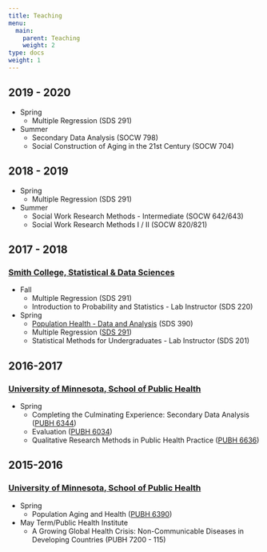 ```yaml
---
title: Teaching
menu:
  main:
    parent: Teaching
    weight: 2
type: docs
weight: 1
---
```


## 2019 - 2020 

- Spring
    + Multiple Regression (SDS 291)
    
- Summer
    + Secondary Data Analysis (SOCW 798)
    + Social Construction of Aging in the 21st Century (SOCW 704)
    

## 2018 - 2019 

- Spring
    + Multiple Regression (SDS 291)
    
- Summer
    + Social Work Research Methods - Intermediate (SOCW 642/643)
    + Social Work Research Methods I / II (SOCW 820/821)


## 2017 - 2018 
### [Smith College, Statistical & Data Sciences](https://www.smith.edu/sds/courses_F17S18.php)

- Fall
    + Multiple Regression (SDS 291)
    + Introduction to Probability and Statistics - Lab Instructor (SDS 220) 
    
- Spring
    + [Population Health - Data and Analysis](https://www.science.smith.edu/~bcapistrant/sds390) (SDS 390)
    + Multiple Regression ([SDS 291](SDS291_Syllabus_Spring2018_v02.pdf))
    + Statistical Methods for Undergraduates - Lab Instructor (SDS 201)

## 2016-2017 
### [University of Minnesota, School of Public Health](http://www.sph.umn.edu/academics/syllabi/)

- Spring
    + Completing the Culminating Experience: Secondary Data Analysis ([PUBH 6344](http://www.sph.umn.edu/site/docs/syllabi/Syllabi/2017/Spring/PubH-6344.pdf))
    + Evaluation ([PUBH 6034](http://www.sph.umn.edu/site/docs/syllabi/Syllabi/2017/Spring/PubH-6034.pdf))
    + Qualitative Research Methods in Public Health Practice ([PUBH 6636](http://www.sph.umn.edu/site/docs/syllabi/Syllabi/2017/Spring/PubH-6636.pdf))

## 2015-2016 
### [University of Minnesota, School of Public Health](http://www.sph.umn.edu/academics/syllabi/)

- Spring
    + Population Aging and Health ([PUBH 6390](http://www.sph.umn.edu/site/docs/syllabi/Syllabi/2016/Spring/PubH-6390.pdf))
- May Term/Public Health Institute
    + A Growing Global Health Crisis: Non-Communicable Diseases in Developing Countries (PUBH 7200 - 115)

